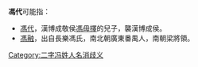 '''馮代'''可能指：

*[[馮代|馮代]]，漢博成敬侯[[馮毋擇|馮毋擇]]的兒子，襲漢博成侯。
*[[馮融|馮融]]，出自長樂馮氏，南北朝廣東番禺人，南朝梁將領。

{{消歧义}}
[[Category:二字冯姓人名消歧义|Category:二字冯姓人名消歧义]]